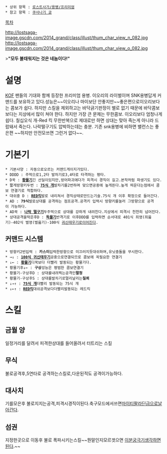  * 상위 항목 : [[로스트사가/용병/프리미엄]]
 * 참고 항목 : [[쿠사나기 쿄]]

[[목차]]

http://lostsaga-image.gscdn.com/2014_grand/class/illust/thum_char_view_n_082.jpg
http://lostsaga-image.gscdn.com/2014_grand/class/illust/thum_char_view_o_082.jpg

>'''"모두 불태워지는 것은 네놈이다!"'''

= 설명 =
[[KOF]] 팬들의 기대와 함께 등장한 프리미엄 용병. 이오리의 라이벌이며 SNK용병답게 커맨드를 보유하고 있다.성능은~~이오리나 마이보단 안좋지만~~좋은편으로이오리보다는 콤보가 쉽다. 하지만 스킬을 제외하고는 바닥긁기판정이 별로 없기 때문에 바닥콤보보다는 지상에서 많이 쳐야 한다. 하지만 가장 큰 문제는 무한콤보. 이오리보다 엄청나게 쉽다. 칠십오식 개-Red 킥 무한반복으로 제대로만 하면 상대는 맞아 죽는게 아니라 드랍돼서 죽는다. 나락떨구기도 압박하는데는 충분. 기존 snk용병에 비하면 밸런스는 좋은편 ~~하지만 안전모쓰면 그런거 없다~~.

= 기본기 =
 * 기본사양 : 자동으로오르는 커맨드게이지가있다.
 * DDDD : 주먹으로1,2타 발차기로3,4타로 타격하는 평타.
 * D꾹 : '''[[황물기]]'''긴 선딜이있지만,방어파괴에다가 피격시 경직이 길고.본작처럼 파생기도 있다.
 * 짧게방향키두번 : '''[[75식 개]]'''발차기를2번하며 맞으면공중에 높게뜬다.높게 띄운다는점에서 콤보 연결기로 적합하다.
 * 대쉬중 D : '''[[RED킥]]'''발로 내리쳐서 경직상태로만드는기술.75식 개 이후 확정으로 들어간다.
 * AD : '''79식'''발로상대를 공격하는 점프공격.공격키 입력시 방향키를눌러 그방향으로 공격이 가능하다.
 * AD꾹 : '''[[나락 떨구기]]'''두주먹으로 상대를 강하게 내려친다.지상에서 피격시 천천히 넘어진다.
 * 상대공격을막은후D : '''[[독물기]]'''반격기로 이후DDD를 입력하면 순서대로 401식 죄영(죄읊기)-402식 벌영(벌읊기)-100식 [[귀신태우기]]로이어진다.

== 커맨드 시스템 ==
 * 방향키2번입력 : '''카스미'''입력한방향으로 미끄러지듯대쉬하며,유닛충돌을 무시한다.
 * →↓ : '''[[100식 귀신태우기]]'''공중으로연결되므로 콤보에 꼭필요한 연결기
 * ↓← : '''[[황물기]]'''디꾹보다 더빨리 발동되는 황물기다.
 * 황물기후↓← : '''구상'''성능은 평범한 콤보연결기
 * 황물기-구상후D : 상대를내려찍는공격인'''팔청'''
 * 황물기-구상후S : 상대를발차기로멀리날리는'''칠뢰'''
 * ↓→↑ : '''[[75식 개]]'''더빨리 발동되는 75식 개
 * ↓←↑ : '''[[RED킥]]'''대쉬공격보다더빨리발동되는 레드킥

= 스킬 =
== 금월 양 ==
일정거리를 달려서 피격한상대를 들어올려서 터트리는 스킬

== 무식 ==
불로공격후,5연타로 공격하는스킬로,다운된적도 공격이가능하다.

== 대사치 ==
기를모은후 불로지지는공격,피격시경직이된다.축구모드에서쓰면[[마이티팔라딘]]급으로날아간다.

== 섬권 ==
지정한곳으로 이동후 불로 폭파시키는스킬~~뭔말인지모르겟으면 [[재앙의 나이오비|이분궁극기]]생각하면된다.~~
